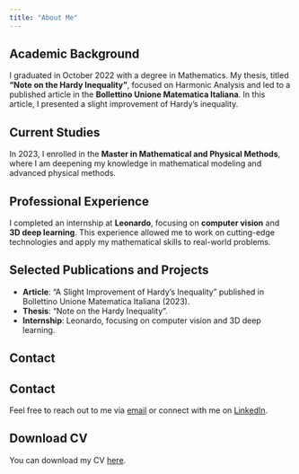 ```yaml
---
title: "About Me"
---
```


## Academic Background

I graduated in October 2022 with a degree in Mathematics. My thesis, titled **"Note on the Hardy Inequality"**, focused on Harmonic Analysis and led to a published article in the **Bollettino Unione Matematica Italiana**. In this article, I presented a slight improvement of Hardy's inequality.

## Current Studies

In 2023, I enrolled in the **Master in Mathematical and Physical Methods**, where I am deepening my knowledge in mathematical modeling and advanced physical methods.

## Professional Experience

I completed an internship at **Leonardo**, focusing on **computer vision** and **3D deep learning**. This experience allowed me to work on cutting-edge technologies and apply my mathematical skills to real-world problems.

## Selected Publications and Projects

- **Article**: "A Slight Improvement of Hardy's Inequality" published in Bollettino Unione Matematica Italiana (2023).
- **Thesis**: "Note on the Hardy Inequality".
- **Internship**: Leonardo, focusing on computer vision and 3D deep learning.

## Contact

## Contact

Feel free to reach out to me via [email](mailto:aldovardimatteo25@gmail.com) or connect with me on [LinkedIn](https://www.linkedin.com/in/matteo-aldovardi-63520b257).


## Download CV

You can download my CV [here](https://drive.google.com/file/d/1yl2GMV64i5P9bxRHCMlY_v-5ZMaFEpJO/view?usp=sharing).
